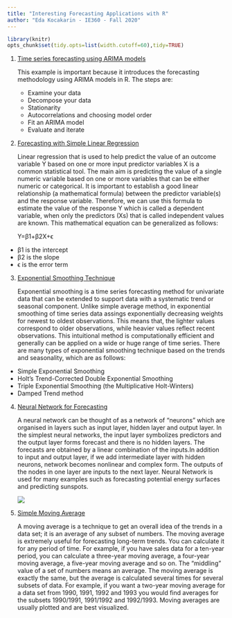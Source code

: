 ```yaml
---
title: "Interesting Forecasting Applications with R"
author: "Eda Kocakarin - IE360 - Fall 2020"
---
```

```r
library(knitr)
opts_chunk$set(tidy.opts=list(width.cutoff=60),tidy=TRUE)
```

1. [Time series forecasting using ARIMA models](https://blogs.oracle.com/datascience/introduction-to-forecasting-with-arima-in-r)

    This example is important because it introduces the forecasting methodology using ARIMA models in R. The steps are:
    
   + Examine your data
   + Decompose your data
   + Stationarity
   + Autocorrelations and choosing model order
   + Fit an ARIMA model
   + Evaluate and iterate
    

2. [Forecasting with Simple Linear Regression](http://r-statistics.co/Linear-Regression.html)

   Linear regression that is used to help predict the value of an outcome variable Y based on one or more input predictor variables X is a common statistical tool. The main aim is predicting the value of a single numeric variable based on one or more variables that can be either numeric or categorical. It is important to establish a good linear relationship (a mathematical formula) between the predictor variable(s) and the response variable. Therefore, we can use this formula to estimate the value of the response Y which is called a dependent variable, when only the predictors (Xs) that is called independent values are known. This mathematical equation can be generalized as follows:
   
   Y=β1+β2X+ϵ

+ β1 is the intercept
+ β2 is the slope
+ ϵ is the error term

3. [Exponential Smoothing Technique](https://www.geeksforgeeks.org/exponential-smoothing-in-r-programming/)

   Exponential smoothing is a time series forecasting method for univariate data that can be extended to support data with a systematic trend or seasonal component. Unlike simple average method, in exponential smoothing of time series data assings exponentially decreasing weights for newest to oldest observations. This means that, the lighter values correspond to older observations, while heavier values reflect recent observations. This intuitional method is computationally efficient and generally can be applied on a wide or huge range of time series. There are many types of exponential smoothing technique based on the trends and seasonality, which are as follows:

+ Simple Exponential Smoothing 
+ Holt’s Trend-Corrected Double Exponential Smoothing
+ Triple Exponential Smoothing (the Multiplicative Holt-Winters) 
+ Damped Trend method
   
4. [Neural Network for Forecasting](https://otexts.com/fpp2/nnetar.html)

   A neural network can be thought of as a network of “neurons” which are organised in layers such as input layer, hidden layer and output layer. In the simplest neural networks, the input layer symbolizes predictors and the output layer forms forecast and there is no hidden layers. The forecasts are obtained by a linear combination of the inputs.In addition to input and output layer, if we add intermediate layer with hidden neurons, network becomes nonlinear and complex form. The outputs of the nodes in one layer are inputs to the next layer. Neural Network is used for many examples such as forecasting potential energy surfaces and predicting sunspots.
   
      ![](/Users/edakocakarin/Desktop/fall'20/neuralnetwork.png)
      
5. [Simple Moving Average](https://www.statisticshowto.com/moving-average/)

   A moving average is a technique to get an overall idea of the trends in a data set; it is an average of any subset of numbers. The moving average is extremely useful for forecasting long-term trends. You can calculate it for any period of time. For example, if you have sales data for a ten-year period, you can calculate a three-year moving average, a four-year moving average, a five-year moving average and so on. The “middling” value of a set of numbers means an average. The moving average is exactly the same, but the average is calculated several times for several subsets of data. For example, if you want a two-year moving average for a data set from 1990, 1991, 1992 and 1993 you would find averages for the subsets 1990/1991, 1991/1992 and 1992/1993. Moving averages are usually plotted and are best visualized.
   


